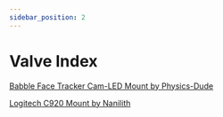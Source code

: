 ```yaml
---
sidebar_position: 2
---
```

# Valve Index
[Babble Face Tracker Cam-LED Mount by Physics-Dude](https://github.com/Physics-Dude/Phys-Index-EyetrackVR-HW/tree/main/Babble%20Face%20Tracker%20Cam-LED%20Mount)

[Logitech C920 Mount by Nanilith](https://www.thingiverse.com/thing:6431200)